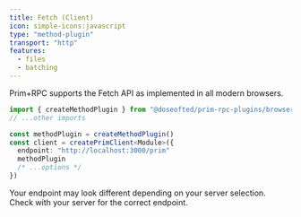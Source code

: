 ```yaml
---
title: Fetch (Client)
icon: simple-icons:javascript
type: "method-plugin"
transport: "http"
features:
  - files
  - batching
---
```



Prim+RPC supports the Fetch API as implemented in all modern browsers.

<CodeFile filename="client/prim.ts">

```typescript
import { createMethodPlugin } from "@doseofted/prim-rpc-plugins/browser-fetch"
// ...other imports

const methodPlugin = createMethodPlugin()
const client = createPrimClient<Module>({
  endpoint: "http://localhost:3000/prim"
  methodPlugin
  /* ...options */
})
```

</CodeFile>

Your endpoint may look different depending on your server selection. Check with your server for the correct endpoint.
